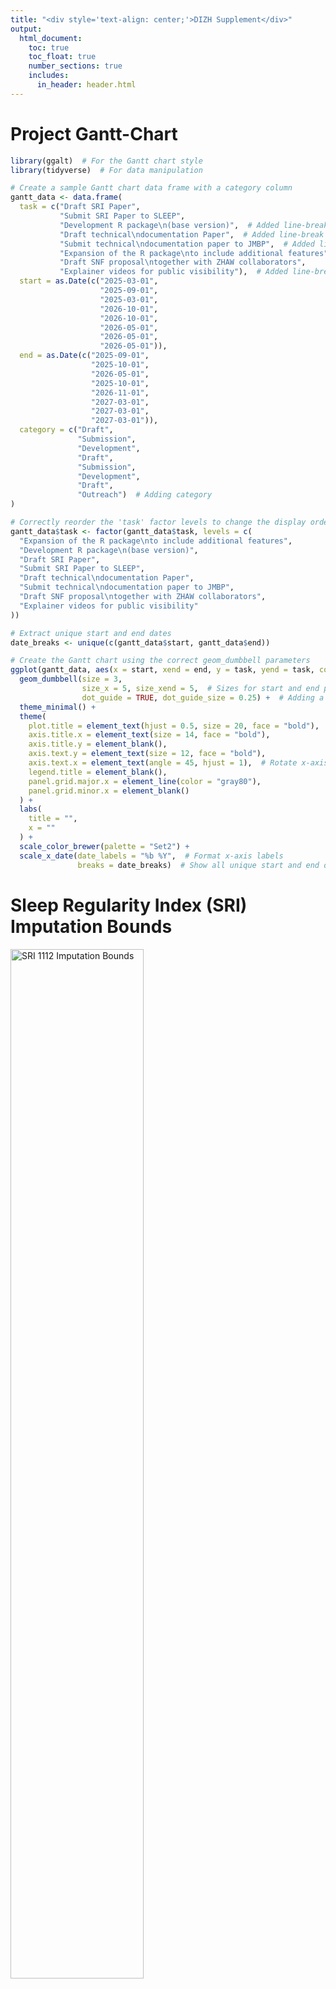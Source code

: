 ```yaml
---
title: "<div style='text-align: center;'>DIZH Supplement</div>"
output: 
  html_document:
    toc: true
    toc_float: true
    number_sections: true
    includes:
      in_header: header.html
---
```


<!-- Standard Favicon -->
<link rel="icon" href="favicon.ico" type="image/x-icon">

<!-- For Safari and iOS devices -->
<link rel="apple-touch-icon" sizes="180x180" href="apple-touch-icon.png">

<!-- For multiple devices and screen sizes -->
<link rel="icon" type="image/png" sizes="32x32" href="favicon-32x32.png">
<link rel="icon" type="image/png" sizes="16x16" href="favicon-16x16.png">

<!-- For Android Chrome -->
<link rel="manifest" href="site.webmanifest">

<style>
.title {
  text-align: center;
}
</style>

# Project Gantt-Chart

```r

library(ggalt)  # For the Gantt chart style
library(tidyverse)  # For data manipulation

# Create a sample Gantt chart data frame with a category column
gantt_data <- data.frame(
  task = c("Draft SRI Paper", 
           "Submit SRI Paper to SLEEP",
           "Development R package\n(base version)",  # Added line-break
           "Draft technical\ndocumentation Paper",  # Added line-break
           "Submit technical\ndocumentation paper to JMBP",  # Added line-break
           "Expansion of the R package\nto include additional features",  # Added line-break
           "Draft SNF proposal\ntogether with ZHAW collaborators",
           "Explainer videos for public visibility"),  # Added line-break
  start = as.Date(c("2025-03-01", 
                    "2025-09-01", 
                    "2025-03-01",
                    "2026-10-01",
                    "2026-10-01",
                    "2026-05-01",
                    "2026-05-01",
                    "2026-05-01")),
  end = as.Date(c("2025-09-01", 
                  "2025-10-01", 
                  "2026-05-01",
                  "2025-10-01", 
                  "2026-11-01",
                  "2027-03-01",
                  "2027-03-01",
                  "2027-03-01")),
  category = c("Draft", 
               "Submission", 
               "Development", 
               "Draft",
               "Submission",
               "Development",
               "Draft",
               "Outreach")  # Adding category
)

# Correctly reorder the 'task' factor levels to change the display order in the chart
gantt_data$task <- factor(gantt_data$task, levels = c(
  "Expansion of the R package\nto include additional features",
  "Development R package\n(base version)", 
  "Draft SRI Paper",  
  "Submit SRI Paper to SLEEP",  
  "Draft technical\ndocumentation Paper", 
  "Submit technical\ndocumentation paper to JMBP",  
  "Draft SNF proposal\ntogether with ZHAW collaborators",
  "Explainer videos for public visibility"
))

# Extract unique start and end dates
date_breaks <- unique(c(gantt_data$start, gantt_data$end))

# Create the Gantt chart using the correct geom_dumbbell parameters
ggplot(gantt_data, aes(x = start, xend = end, y = task, yend = task, color = category)) +
  geom_dumbbell(size = 3, 
                size_x = 5, size_xend = 5,  # Sizes for start and end points
                dot_guide = TRUE, dot_guide_size = 0.25) +  # Adding a dotted guide line
  theme_minimal() +
  theme(
    plot.title = element_text(hjust = 0.5, size = 20, face = "bold"),
    axis.title.x = element_text(size = 14, face = "bold"),
    axis.title.y = element_blank(),
    axis.text.y = element_text(size = 12, face = "bold"),
    axis.text.x = element_text(angle = 45, hjust = 1),  # Rotate x-axis labels 45 degrees
    legend.title = element_blank(),
    panel.grid.major.x = element_line(color = "gray80"),
    panel.grid.minor.x = element_blank()
  ) +
  labs(
    title = "",
    x = ""
  ) +
  scale_color_brewer(palette = "Set2") +
  scale_x_date(date_labels = "%b %Y",  # Format x-axis labels
               breaks = date_breaks)  # Show all unique start and end dates
```


# Sleep Regularity Index (SRI) Imputation Bounds

![SRI 1112 Imputation Bounds](./SRI_1112_imputation_bounds.png){width=65%}
![SRI 1314 Imputation Bounds](./SRI_1314_imputation_bounds.png){width=65%}
